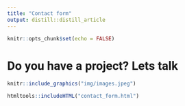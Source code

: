 ```yaml
---
title: "Contact form"
output: distill::distill_article
---
```

<style>

input[type=email], 
input[type=password], 
input[type=text], 
input[type=submit],
textarea {
    -webkit-appearance: none;
    -moz-appearance: none;
    appearance: none;
    border: 1px solid var(--blue-color);
    border-radius: 5px;
    font-size: 16px;
    padding: 10px 15px;
    width: 100%;
}

input[type="submit"] { 
  cursor: pointer
}

fieldset {
  border: none;
  padding: 0;
}
<!-- .flex-gap { -->
<!--   display: inline-flex; -->
<!--   flex-wrap: wrap; -->
<!--   gap: 40px; -->
<!-- } -->

<!-- .emulated-flex-gap > * { -->
<!--   margin: 20px 0 0 20px; -->
<!-- } -->

<!-- .emulated-flex-gap { -->
<!--   display: inline-flex; -->
<!--   flex-wrap: wrap; -->
<!--   margin: -20px 0 0 -20px; -->
<!--   width: calc(100% + 20px); -->
<!-- } -->

d-title.d-title {
  display: none;
}

.welcome {
  position: absolute;
  left: 0;
  top: 25vh;
  width: 100vw;
  text-align: center;
  color: #000;
}
#grid {
  display: grid;
  height: 100px;
  grid-template-columns: 1fr auto;
  grid-template-rows: 100px;
  column-gap: 20px;
}
h1, h2, h3, h4, h5, h6 {
  font-family: 'Roboto', sans-serif;
  top: 30vh;
}

#top label {
font-weight: normal;
font-size: 20px;
}
<!-- #grid > div { -->
<!--   border: 1px solid green; -->
<!--   background-color: lime; -->
<!-- } -->

<!-- div { -->
<!--   outline: 1px dotted gray; -->
<!-- } -->

<!-- .container { -->
<!--   width: 300px; -->
<!--   height: 300px; -->
<!--   display: grid; -->
<!--   grid-template-columns: 2fr auto; -->
<!-- } -->

<!-- .container > :nth-child(2) { -->
<!--   max-width: 60px; /* 20% x 300px */ -->
<!-- } -->

</style>



```r
knitr::opts_chunk$set(echo = FALSE)
```

<!-- <div style="display: flex;"> -->

<!-- <div> -->
<h1>Do you have a project? Lets talk</h1>

```r
knitr::include_graphics("img/images.jpeg")
```

<!-- <div> -->
```r
htmltools::includeHTML("contact_form.html")
```

<!-- </div> -->
<!-- </div> -->
